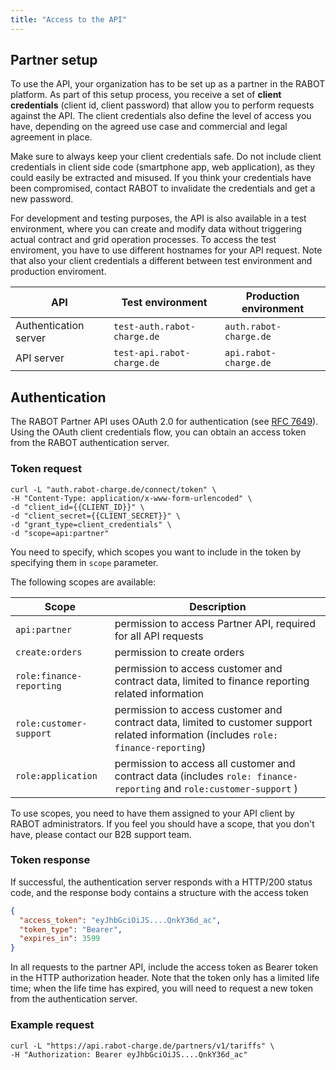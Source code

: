 ```yaml
---
title: "Access to the API"
---
```


## Partner setup

To use the API, your organization has to be set up as a partner in the RABOT platform. As part of this setup process, you receive a set of **client credentials** (client id, client password) that allow you to perform requests against the API. The client credentials also define the level of access you have, depending on the agreed use case and commercial and legal agreement in place.

<Warning>
  Make sure to always keep your client credentials safe. Do not include client credentials in client side code (smartphone app, web application), as they could easily be extracted and misused. If you think your credentials have been compromised, contact RABOT to invalidate the credentials and get a new password.
</Warning>

For development and testing purposes, the API is also available in a test environment, where you can create and modify data without triggering actual contract and grid operation processes. To access the test enviroment, you have to use different hostnames for your API request. Note that also your client credentials a different between test environment and production enviroment.

| API                   | Test environment            | Production environment |
| --------------------- | --------------------------- | ---------------------- |
| Authentication server | `test-auth.rabot-charge.de` | `auth.rabot-charge.de` |
| API server            | `test-api.rabot-charge.de`  | `api.rabot-charge.de`  |

## Authentication

The RABOT Partner API uses OAuth 2.0 for authentication (see [RFC 7649](https://www.rfc-editor.org/rfc/rfc6749)). Using the OAuth client credentials flow, you can obtain an access token from the RABOT authentication server.

### Token request

```shell
curl -L "auth.rabot-charge.de/connect/token" \
-H "Content-Type: application/x-www-form-urlencoded" \
-d "client_id={{CLIENT_ID}}" \
-d "client_secret={{CLIENT_SECRET}}" \
-d "grant_type=client_credentials" \
-d "scope=api:partner"
```

You need to specify, which scopes you want to include in the token by specifying them in `scope` parameter.

The following scopes are available:

| Scope            | Description                                                     |
| ---------------- | --------------------------------------------------------------- |
| `api:partner`    | permission to access Partner API, required for all API requests |
| `create:orders`  | permission to create orders                                     | 
| `role:finance-reporting` | permission to access customer and contract data, limited to finance reporting related information |
| `role:customer-support`| permission to access customer and contract data, limited to customer support related information (includes `role: finance-reporting`) |
| `role:application` | permission to access all customer and contract data (includes `role: finance-reporting` and `role:customer-support` ) |

<Info>
  To use scopes, you need to have them assigned to your API client by RABOT administrators. If you feel you should have a scope, that you don't have, please contact our B2B support team.
</Info>

### Token response

If successful, the authentication server responds with a HTTP/200 status code, and the response body contains a structure with the access token

```json
{
  "access_token": "eyJhbGciOiJS....QnkY36d_ac",
  "token_type": "Bearer",
  "expires_in": 3599
}
```

In all requests to the partner API, include the access token as Bearer token in the HTTP authorization header. Note that the token only has a limited life time; when the life time has expired, you will need to request a new token from the authentication server.

### Example request

```shell
curl -L "https://api.rabot-charge.de/partners/v1/tariffs" \
-H "Authorization: Bearer eyJhbGciOiJS....QnkY36d_ac"
```